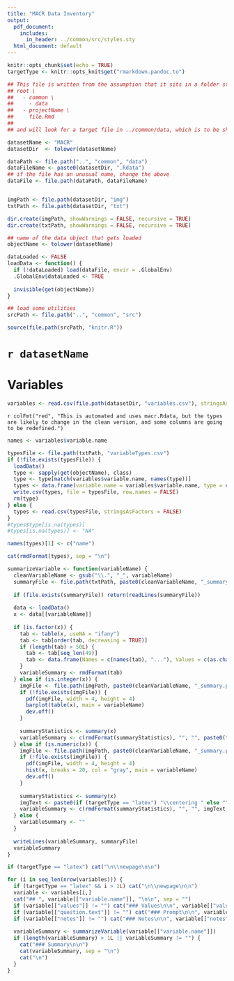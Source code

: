 ```yaml
---
title: "MACR Data Inventory"
output:
  pdf_document:
    includes:
      in_header: ../common/src/styles.sty
  html_document: default
---
```


```r
knitr::opts_chunk$set(echo = TRUE)
targetType <- knitr::opts_knit$get("rmarkdown.pandoc.to")

## This file is written from the assumption that it sits in a folder structure such as:
## root \
##   - common \
##     - data
##   - projectName \
##     file.Rmd
##
## and will look for a target file in ../common/data, which is to be shared by all projects

datasetName <- "MACR"
datasetDir  <- tolower(datasetName)

dataPath <- file.path("..", "common", "data")
dataFileName <- paste0(datasetDir, ".Rdata")
## if the file has an unusual name, change the above
dataFile <- file.path(dataPath, dataFileName)


imgPath <- file.path(datasetDir, "img")
txtPath <- file.path(datasetDir, "txt")

dir.create(imgPath, showWarnings = FALSE, recursive = TRUE)
dir.create(txtPath, showWarnings = FALSE, recursive = TRUE)

## name of the data object that gets loaded
objectName <- tolower(datasetName)

dataLoaded <- FALSE
loadData <- function() {
  if (!dataLoaded) load(dataFile, envir = .GlobalEnv)
  .GlobalEnv$dataLoaded <- TRUE
  
  invisible(get(objectName))
}

## load some utilities
srcPath <- file.path("..", "common", "src")

source(file.path(srcPath, "knitr.R"))
```

# `r datasetName`

# Variables

```r
variables <- read.csv(file.path(datasetDir, "variables.csv"), stringsAsFactors = FALSE, header = TRUE)
```

`r colFmt("red", "This is automated and uses macr.Rdata, but the types are likely to change in the clean version, and some columns are going to be redefined.")`

```r
names <- variables$variable.name

typesFile <- file.path(txtPath, "variableTypes.csv")
if (!file.exists(typesFile)) {
  loadData()
  type <- sapply(get(objectName), class)
  type <- type[match(variables$variable.name, names(type))]
  types <- data.frame(variable.name = variables$variable.name, type = unname(type))
  write.csv(types, file = typesFile, row.names = FALSE)
  rm(type)
} else {
  types <- read.csv(typesFile, stringsAsFactors = FALSE)
}
#types$type[is.na(types)]
#types[is.na(types)] <- "NA"

names(types)[1] <- c("name")

cat(rmdFormat(types), sep = "\n")
```

```r
summarizeVariable <- function(variableName) {
  cleanVariableName <- gsub("\\.", "_", variableName)
  summaryFile <- file.path(txtPath, paste0(cleanVariableName, "_summary.txt"))
  
  if (file.exists(summaryFile)) return(readLines(summaryFile))
  
  data <- loadData()
  x <- data[[variableName]]
  
  if (is.factor(x)) {
    tab <- table(x, useNA = "ifany")
    tab <- tab[order(tab, decreasing = TRUE)]
    if (length(tab) > 50L) {
      tab <- tab[seq_len(49)]
      tab <- data.frame(Names = c(names(tab), "..."), Values = c(as.character(tab), ""))
    }
    variableSummary <- rmdFormat(tab)
  } else if (is.integer(x)) {
    imgFile <- file.path(imgPath, paste0(cleanVariableName, "_summary.pdf"))
    if (!file.exists(imgFile)) {
      pdf(imgFile, width = 4, height = 4)
      barplot(table(x), main = variableName)
      dev.off()
    }
    
    summaryStatistics <- summary(x)
    variableSummary <- c(rmdFormat(summaryStatistics), "", "", paste0("![](", imgFile, ")"), "")
  } else if (is.numeric(x)) {
    imgFile <- file.path(imgPath, paste0(cleanVariableName, "_summary.pdf"))
    if (!file.exists(imgFile)) {
      pdf(imgFile, width = 4, height = 4)
      hist(x, breaks = 20, col = "gray", main = variableName)
      dev.off()
    }
    
    summaryStatistics <- summary(x)
    imgText <- paste0(if (targetType == "latex") "\\centering " else "", "![](", imgFile, ")")
    variableSummary <- c(rmdFormat(summaryStatistics), "", "", imgText, "")
  } else {
    variableSummary <- ""
  }
  
  writeLines(variableSummary, summaryFile)
  variableSummary
}

if (targetType == "latex") cat("\n\\newpage\n\n")

for (i in seq_len(nrow(variables))) {
  if (targetType == "latex" && i > 1L) cat("\n\\newpage\n\n")
  variable <- variables[i,]
  cat("## ", variable[["variable.name"]], "\n\n", sep = "")
  if (variable[["values"]] != "") cat("### Values\n\n", variable[["values"]], "\n\n", sep = "")
  if (variable[["question.text"]] != "") cat("### Prompt\n\n", variable[["question.text"]], "\n\n", sep = "")
  if (variable[["notes"]] != "") cat("### Notes\n\n", variable[["notes"]], "\n\n", sep = "")
  
  variableSummary <- summarizeVariable(variable[["variable.name"]])
  if (length(variableSummary) > 1L || variableSummary != "") {
    cat("### Summary\n\n")
    cat(variableSummary, sep = "\n")
    cat("\n")
  }
}
```